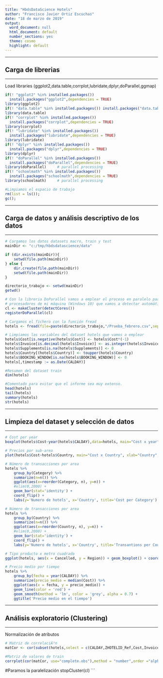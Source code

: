 ```yaml
---
title: "HbdsDataScience Hotels"
author: "Francisco Javier Ortiz Escuchas"
date: "18 de marzo de 2019"
output: 
  word_document: null
  html_document: default
  number_sections: yes
  theme: cosmo
  highlight: default
---
```


******
## Carga de librerias
******
Load libraries (ggplot2,data.table,corrplot,lubridate,dplyr,doParallel,ggmap)
```r
if(! "ggplot2" %in% installed.packages()) 
  install.packages("ggplot2",dependencies = TRUE)
library(ggplot2)
if(! "data.table" %in% installed.packages()) install.packages("data.table",dependencies = TRUE)
library(data.table)
if(! "corrplot" %in% installed.packages()) 
  install.packages("corrplot",dependencies = TRUE)
library(corrplot)
if(! "lubridate" %in% installed.packages()) 
  install.packages("lubridate",dependencies = TRUE)
library(lubridate)
if(! "dplyr" %in% installed.packages()) 
  install.packages("dplyr",dependencies = TRUE)
library(dplyr)
if(! "doParallel" %in% installed.packages()) 
  install.packages("doParallel",dependencies = TRUE)
library(doParallel)		# parallel processing
if(! "schoolmath" %in% installed.packages()) 
  install.packages("schoolmath",dependencies = TRUE)
library(schoolmath)		# parallel processing

#Limpiamos el espacio de trabajo
rm(list = ls());
gc();
```

******
## Carga de datos y análisis descriptivo de los datos
******
```r
# Cargamos los datos datasets macro, train y test
mainDir <- "c:/tmp/hbdsdatascience/data"

if (dir.exists(mainDir)){
    setwd(file.path(mainDir))
} else {
    dir.create(file.path(mainDir))
    setwd(file.path(mainDir))
}

directorio_trabajo <- setwd(mainDir)
getwd()

# Con la libreria DoParallel vamos a emplear el proceso en paralelo para los 
# procesadores de mi máquina (Windows 10) que vamos a detectar automáticamente
cl <- makeCluster(detectCores())
registerDoParallel(cl)

# Cargamos el fichero con la función fread
hotels <- fread(file=paste(directorio_trabajo,"/Prueba_febrero.csv",sep = "", collapse = NULL), header=TRUE, sep=",", na.strings="NA", stringsAsFactors=TRUE)

# Limpiamos las variables del dataset hotels que vamos a emplear
hotels$Cost[is.negative(hotels$Cost)] <- hotels$Cost*(-1)
hotels$Invoice[is.decimal(hotels$Invoice)] <- as.integer(hotels$Invoice)
hotels$Supplements[is.na(hotels$Supplements)] <- 0
hotels$Country[(hotels$Country)] <- toupper(hotels$Country)
hotels$BOOKING_WINDOW[is.na(hotels$BOOKING_WINDOW)] <- 0
hotels[,timestamp := as.Date(CALDAY)]

#Resumen del dataset train
dim(hotels)

#Comentado para evitar que el informe sea muy extenso.
head(hotels)
tail(hotels)
summary(hotels)
str(hotels)
```

******
## Limpieza del dataset y selección de datos
******
```r
# Cost per year
boxplot(hotels$Cost~year(hotels$CALDAY),data=hotels, main="Cost x year", xlab="year", ylab="Cost")

# Precios por sub-area
plot(hotels$Cost~hotels$Country, main="Cost x Country", xlab="Country", ylab="Cost", col="red")

# Número de transacciones por area
hotels %>% 
    group_by(Category) %>%
    summarize(n=n()) %>%
    ggplot(aes(x=reorder(Category, n), y=n)) + 
    #xlim(0,2000) +
    geom_bar(stat='identity') + 
    coord_flip() +
    labs(y='Numero de hotels', x='Country', title='Cost per Category')

# Número de transacciones por area
hotels %>% 
    group_by(Country) %>%
    summarize(n=n()) %>%
    ggplot(aes(x=reorder(Country, n), y=n)) + 
    #xlim(0,2000) +
    geom_bar(stat='identity') + 
    coord_flip() +
    labs(y='Numero de hotels', x='Country', title='Transantions per Country')

# Tipo producto x metro cuadrado
ggplot(hotels, aes(x = Cancelled, y = Region)) + geom_boxplot() + coord_flip()

# Precio medio por tiempo
hotels %>%
    group_by(fecha = year(CALDAY)) %>%
    summarize(precio_medio = median(Cost)) %>%
    ggplot(aes(x = fecha, y = precio_medio)) +
    geom_line(color = 'red') +
    geom_smooth(method = 'lm', color = 'grey', alpha = 0.7) + 
    ggtitle('Precio medio en el tiempo')
```

******
## Análisis exploratorio (Clustering)
******
Normalización de atributos
```r
# Matriz de correlaciÃ³n
matCor <- cor(subset(hotels,select = c(CALDAY,ZHOTELID_Ref,Cost,Invoice,Region,Country,Category,Supplements,Cancelled,BOOKING_WINDOW)))

#Matriz de valores de train
corrplot(cor(matCor, use="complete.obs"),method = "number",order ="alphabet")
```

#Paramos la paralelización
stopCluster(cl)
```

